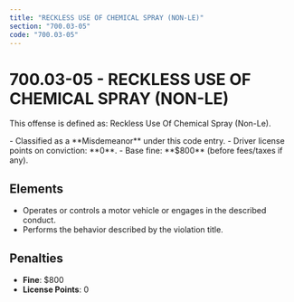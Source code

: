 ```yaml
---
title: "RECKLESS USE OF CHEMICAL SPRAY (NON-LE)"
section: "700.03-05"
code: "700.03-05"
---
```





# 700.03-05 - RECKLESS USE OF CHEMICAL SPRAY (NON-LE)

This offense is defined as: Reckless Use Of Chemical Spray (Non-Le).

<Aside type="caution" title="Charge Type: Misdemeanor">
- Classified as a **Misdemeanor** under this code entry.
- Driver license points on conviction: **0**.
- Base fine: **$800** (before fees/taxes if any).
</Aside>

## Elements
- Operates or controls a motor vehicle or engages in the described conduct.
- Performs the behavior described by the violation title.

## Penalties
- **Fine**: $800
- **License Points**: 0
